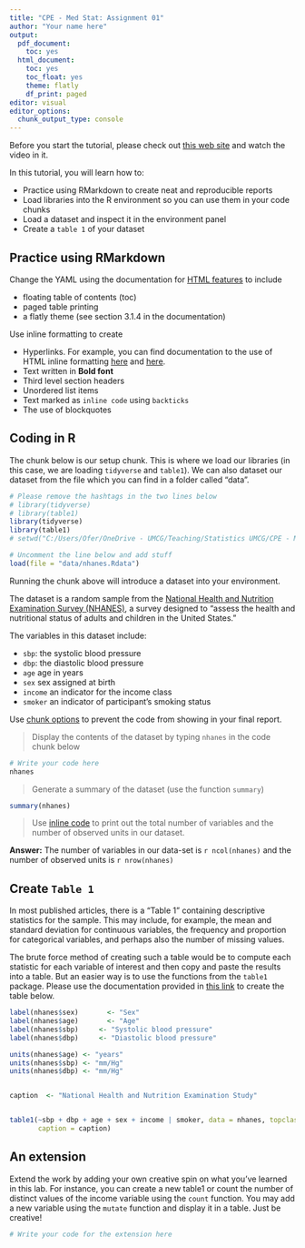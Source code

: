```yaml
---
title: "CPE - Med Stat: Assignment 01"
author: "Your name here"
output:
  pdf_document:
    toc: yes
  html_document:
    toc: yes
    toc_float: yes
    theme: flatly
    df_print: paged
editor: visual
editor_options:
  chunk_output_type: console
---
```


Before you start the tutorial, please check out [this web site](https://rmarkdown.rstudio.com/lesson-1.html) and watch the video in it.

In this tutorial, you will learn how to:

-   Practice using RMarkdown to create neat and reproducible reports
-   Load libraries into the R environment so you can use them in your code chunks
-   Load a dataset and inspect it in the environment panel
-   Create a `table 1` of your dataset

## Practice using RMarkdown

Change the YAML using the documentation for [HTML features](https://bookdown.org/yihui/rmarkdown/html-document.html) to include

-   floating table of contents (toc)
-   paged table printing
-   a flatly theme (see section 3.1.4 in the documentation)

Use inline formatting to create

-   Hyperlinks. For example, you can find documentation to the use of HTML inline formatting [here](https://rmarkdown.rstudio.com/lesson-8.html) and [here](https://bookdown.org/yihui/rmarkdown/html-document.html).
-   Text written in **Bold font**
-   Third level section headers
-   Unordered list items
-   Text marked as `inline code` using `backticks`
-   The use of blockquotes

## Coding in R

The chunk below is our setup chunk. This is where we load our libraries (in this case, we are loading `tidyverse` and `table1`). We can also dataset our dataset from the file which you can find in a folder called "data".

```r

# Please remove the hashtags in the two lines below
# library(tidyverse)
# library(table1)
library(tidyverse)
library(table1)
# setwd("C:/Users/Ofer/OneDrive - UMCG/Teaching/Statistics UMCG/CPE - Medical statistics/Projects/CPE_RM_MS/Assignments/01 Intro")

# Uncomment the line below and add stuff
load(file = "data/nhanes.Rdata")

```

Running the chunk above will introduce a dataset into your environment.

The dataset is a random sample from the [National Health and Nutrition Examination Survey (NHANES)](https://www.cdc.gov/nchs/nhanes/about_nhanes.htm), a survey designed to "assess the health and nutritional status of adults and children in the United States."

The variables in this dataset include:

-   `sbp`: the systolic blood pressure
-   `dbp`: the diastolic blood pressure
-   `age` age in years
-   `sex` sex assigned at birth
-   `income` an indicator for the income class
-   `smoker` an indicator of participant's smoking status

Use [chunk options](https://rmarkdown.rstudio.com/lesson-3.html) to prevent the code from showing in your final report.

> Display the contents of the dataset by typing `nhanes` in the code chunk below

```r
# Write your code here
nhanes
```

> Generate a summary of the dataset (use the function `summary`)

```r
summary(nhanes)
```

> Use [inline code](https://rmarkdown.rstudio.com/lesson-4.html) to print out the total number of variables and the number of observed units in our dataset.

**Answer:** The number of variables in our data-set is `r ncol(nhanes)` and the number of observed units is `r nrow(nhanes)`

## Create `Table 1`

In most published articles, there is a "Table 1" containing descriptive statistics for the sample. This may include, for example, the mean and standard deviation for continuous variables, the frequency and proportion for categorical variables, and perhaps also the number of missing values.

The brute force method of creating such a table would be to compute each statistic for each variable of interest and then copy and paste the results into a table. But an easier way is to use the functions from the `table1` package. Please use the documentation provided in [this link](https://cran.r-project.org/web/packages/table1/vignettes/table1-examples.html) to create the table below.

```r

label(nhanes$sex)       <- "Sex"
label(nhanes$age)       <- "Age"
label(nhanes$sbp)     <- "Systolic blood pressure"
label(nhanes$dbp)     <- "Diastolic blood pressure"

units(nhanes$age) <- "years"
units(nhanes$sbp) <- "mm/Hg"
units(nhanes$dbp) <- "mm/Hg"


caption  <- "National Health and Nutrition Examination Study"


table1(~sbp + dbp + age + sex + income | smoker, data = nhanes, topclass="Rtable1-zebra", 
       caption = caption)
```

## An extension

Extend the work by adding your own creative spin on what you've learned in this lab. For instance, you can create a new table1 or count the number of distinct values of the income variable using the `count` function. You may add a new variable using the `mutate` function and display it in a table. Just be creative!

```r
# Write your code for the extension here

```

